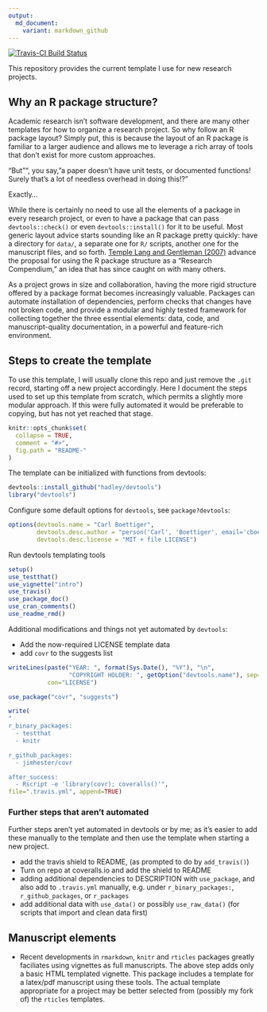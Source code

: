 ```yaml
---
output:
  md_document:
    variant: markdown_github
---
```


<!-- README.md is generated from README.Rmd. Please edit that file -->

[![Travis-CI Build Status](https://travis-ci.org/cboettig/template.png?branch=master)](https://travis-ci.org/cboettig/template)



This repository provides the current template I use for new research projects.  

## Why an R package structure?

Academic research isn't software development, and there are many other templates for how to organize a research project.  So why follow an R package layout?  Simply put, this is because the layout of an R package is familiar to a larger audience and allows me to leverage a rich array of tools that don't exist for more custom approaches.

"But"", you say, "a paper doesn't have unit tests, or documented functions!  Surely that's a lot of needless overhead in doing this!?"

Exactly... 

While there is certainly no need to use all the elements of a package in every research project, or even to have a package that can pass `devtools::check()` or even `devtools::install()` for it to be useful.  Most generic layout advice starts sounding like an R package pretty quickly: have a directory for `data/`, a separate one for `R/` scripts, another one for the manuscript files, and so forth.  [Temple Lang and Gentleman (2007)] advance the proposal for using the R package structure as a "Research Compendium," an idea that has since caught on with many others.

As a project grows in size and collaboration, having the more rigid structure offered by a package format becomes increasingly valuable. Packages can automate installation of dependencies, perform checks that changes have not broken code, and provide a modular and highly tested framework for collecting together the three essential elements: data, code, and manuscript-quality documentation, in a powerful and feature-rich environment.


[Temple Lang and Gentleman (2007)]: "http://doi.org/10.1198/106186007X178663"



## Steps to create the template

To use this template, I will usually clone this repo and just remove the `.git` record, starting off a new project accordingly.  Here I document the steps used to set up this template from scratch, which permits a slightly more modular approach.  If this were fully automated it would be preferable to copying, but has not yet reached that stage.


```r
knitr::opts_chunk$set(
  collapse = TRUE,
  comment = "#>",
  fig.path = "README-"
)
```

The template can be initialized with functions from devtools:

```r
devtools::install_github("hadley/devtools")
library("devtools")
```

Configure some default options for `devtools`, see `package?devtools`:

```r
options(devtools.name = "Carl Boettiger", 
        devtools.desc.author = "person('Carl', 'Boettiger', email='cboettig@gmail.com', role = c('aut', 'cre'))",
        devtools.desc.license = "MIT + file LICENSE")
```


Run devtools templating tools

```r
setup()
use_testthat()
use_vignette("intro")
use_travis()
use_package_doc()
use_cran_comments()
use_readme_rmd()
```

Additional modifications and things not yet automated by `devtools`: 

- Add the now-required LICENSE template data
- add `covr` to the suggests list


```r
writeLines(paste("YEAR: ", format(Sys.Date(), "%Y"), "\n", 
                 "COPYRIGHT HOLDER: ", getOption("devtools.name"), sep=""),
           con="LICENSE")

use_package("covr", "suggests")

write(
"
r_binary_packages:
  - testthat
  - knitr

r_github_packages:
  - jimhester/covr

after_success:
  - Rscript -e 'library(covr); coveralls()'",
file=".travis.yml", append=TRUE)
```

### Further steps that aren't automated

Further steps aren't yet automated in devtools or by me; as it's easier to add these manually to the template and then use the template when starting a new project.  


- add the travis shield to README, (as prompted to do by `add_travis()`)
- Turn on repo at coveralls.io and add the shield to README
- adding additional dependencies to DESCRIPTION with `use_package`, and also add to `.travis.yml` manually, e.g. under `r_binary_packages:`, `r_github_packages`, or `r_packages`
- add additional data with `use_data()` or possibly `use_raw_data()` (for scripts that import and clean data first)

## Manuscript elements

- Recent developments in `rmarkdown`, `knitr` and `rticles` packages greatly faciliates using vignettes as full manuscripts.  The above step adds only a basic HTML templated vignette.  This package includes a template for a latex/pdf manuscript using these tools. The actual template appropriate for a project may be better selected from (possibly my fork of) the `rticles` templates.

